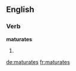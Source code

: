 ==English==

===Verb===
'''maturates'''

# {{third-person singular of|[[maturate]]}}

[[de:maturates]]
[[fr:maturates]]